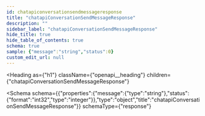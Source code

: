 ```yaml
---
id: chatapiconversationsendmessageresponse
title: "chatapiConversationSendMessageResponse"
description: ""
sidebar_label: "chatapiConversationSendMessageResponse"
hide_title: true
hide_table_of_contents: true
schema: true
sample: {"message":"string","status":0}
custom_edit_url: null
---
```



<Heading
  as={"h1"}
  className={"openapi__heading"}
  children={"chatapiConversationSendMessageResponse"}
>
</Heading>





<Schema
  schema={{"properties":{"message":{"type":"string"},"status":{"format":"int32","type":"integer"}},"type":"object","title":"chatapiConversationSendMessageResponse"}}
  schemaType={"response"}
>
  
</Schema>
            